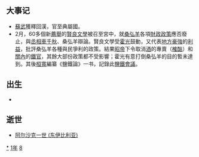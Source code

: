{{yearTOC|-81|西汉'''[[始元_(汉昭帝)|始元]]六年'''}}

== 大事记 ==
*[[蘇武|蘇武]]獲釋回漢，官至典屬國。
*2月，60多個新[[薦舉|薦舉]]的[[賢良文學|賢良文學]]被召至宮中，就[[桑弘羊|桑弘羊]]各項[[財政|財政]][[政策|政策]]應否廢止，與[[丞相|丞相]][[車千秋|車千秋]]、桑弘羊辯論。賢良文學受[[霍光|霍光]]鼓動，又代表[[地区|地方]][[豪強|豪強]]的[[利益|利益]]，批評桑弘羊各種與民爭利的政策。結果[[昭帝|昭帝]]下令取消[[酒|酒]]的專賣（[[榷酤|榷酤]]）和[[汉地#清代至民國|關內]]的[[鐵官|鐵官]]，其餘大部份政策都不受影響；霍光有意打倒桑弘羊的目的暫未達到。其後[[桓寬|桓寬]]編纂《鹽鐵論》一书，記錄此[[鹽鐵會議|鹽鐵會議]]。

== 出生 ==
*

== 逝世 ==
{{Wikisource year mention}}
* [[阿尔沙克一世_(东伊比利亚)|阿尔沙克一世 (东伊比利亚)]]

[[Category:前81年|*]]
[[Category:前80年代|1年]]
[[Category:前1世纪各年|8]]